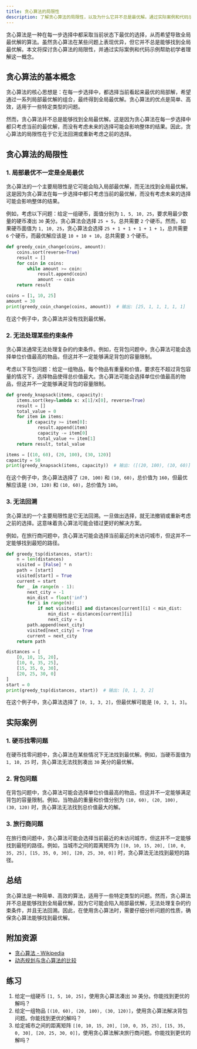 ```yaml
---
title: 贪心算法的局限性
description: 了解贪心算法的局限性，以及为什么它并不总是最优解。通过实际案例和代码示例，深入探讨贪心算法的适用场景和限制。
---
```


贪心算法是一种在每一步选择中都采取当前状态下最优的选择，从而希望导致全局最优解的算法。虽然贪心算法在某些问题上表现优异，但它并不总是能够找到全局最优解。本文将探讨贪心算法的局限性，并通过实际案例和代码示例帮助初学者理解这一概念。

## 贪心算法的基本概念

贪心算法的核心思想是：在每一步选择中，都选择当前看起来最优的局部解，希望通过一系列局部最优解的组合，最终得到全局最优解。贪心算法的优点是简单、高效，适用于一些特定类型的问题。

然而，贪心算法并不总是能够找到全局最优解。这是因为贪心算法在每一步选择中都只考虑当前的最优解，而没有考虑未来的选择可能会影响整体的结果。因此，贪心算法的局限性在于它无法回溯或重新考虑之前的选择。

## 贪心算法的局限性

### 1. 局部最优不一定是全局最优

贪心算法的一个主要局限性是它可能会陷入局部最优解，而无法找到全局最优解。这是因为贪心算法在每一步选择中都只考虑当前的最优解，而没有考虑未来的选择可能会影响整体的结果。

例如，考虑以下问题：给定一组硬币，面值分别为 `1, 5, 10, 25`，要求用最少数量的硬币凑出 `30` 美分。贪心算法会选择 `25 + 5`，总共需要 `2` 个硬币。然而，如果硬币面值为 `1, 10, 25`，贪心算法会选择 `25 + 1 + 1 + 1 + 1 + 1`，总共需要 `6` 个硬币，而最优解应该是 `10 + 10 + 10`，总共需要 `3` 个硬币。

```python
def greedy_coin_change(coins, amount):
    coins.sort(reverse=True)
    result = []
    for coin in coins:
        while amount >= coin:
            result.append(coin)
            amount -= coin
    return result

coins = [1, 10, 25]
amount = 30
print(greedy_coin_change(coins, amount))  # 输出: [25, 1, 1, 1, 1, 1]
```

在这个例子中，贪心算法并没有找到最优解。

### 2. 无法处理某些约束条件

贪心算法通常无法处理复杂的约束条件。例如，在背包问题中，贪心算法可能会选择单位价值最高的物品，但这并不一定能够满足背包的容量限制。

考虑以下背包问题：给定一组物品，每个物品有重量和价值，要求在不超过背包容量的情况下，选择物品使得总价值最大。贪心算法可能会选择单位价值最高的物品，但这并不一定能够满足背包的容量限制。

```python
def greedy_knapsack(items, capacity):
    items.sort(key=lambda x: x[1]/x[0], reverse=True)
    result = []
    total_value = 0
    for item in items:
        if capacity >= item[0]:
            result.append(item)
            capacity -= item[0]
            total_value += item[1]
    return result, total_value

items = [(10, 60), (20, 100), (30, 120)]
capacity = 50
print(greedy_knapsack(items, capacity))  # 输出: ([(20, 100), (10, 60)], 160)
```

在这个例子中，贪心算法选择了 `(20, 100)` 和 `(10, 60)`，总价值为 `160`，但最优解应该是 `(30, 120)` 和 `(10, 60)`，总价值为 `180`。

### 3. 无法回溯

贪心算法的一个主要局限性是它无法回溯。一旦做出选择，就无法撤销或重新考虑之前的选择。这意味着贪心算法可能会错过更好的解决方案。

例如，在旅行商问题中，贪心算法可能会选择当前最近的未访问城市，但这并不一定能够找到最短的路径。

```python
def greedy_tsp(distances, start):
    n = len(distances)
    visited = [False] * n
    path = [start]
    visited[start] = True
    current = start
    for _ in range(n - 1):
        next_city = -1
        min_dist = float('inf')
        for i in range(n):
            if not visited[i] and distances[current][i] < min_dist:
                min_dist = distances[current][i]
                next_city = i
        path.append(next_city)
        visited[next_city] = True
        current = next_city
    return path

distances = [
    [0, 10, 15, 20],
    [10, 0, 35, 25],
    [15, 35, 0, 30],
    [20, 25, 30, 0]
]
start = 0
print(greedy_tsp(distances, start))  # 输出: [0, 1, 3, 2]
```

在这个例子中，贪心算法选择了 `[0, 1, 3, 2]`，但最优解可能是 `[0, 2, 1, 3]`。

## 实际案例

### 1. 硬币找零问题

在硬币找零问题中，贪心算法在某些情况下无法找到最优解。例如，当硬币面值为 `1, 10, 25` 时，贪心算法无法找到凑出 `30` 美分的最优解。

### 2. 背包问题

在背包问题中，贪心算法可能会选择单位价值最高的物品，但这并不一定能够满足背包的容量限制。例如，当物品的重量和价值分别为 `(10, 60), (20, 100), (30, 120)` 时，贪心算法无法找到总价值最大的解。

### 3. 旅行商问题

在旅行商问题中，贪心算法可能会选择当前最近的未访问城市，但这并不一定能够找到最短的路径。例如，当城市之间的距离矩阵为 `[[0, 10, 15, 20], [10, 0, 35, 25], [15, 35, 0, 30], [20, 25, 30, 0]]` 时，贪心算法无法找到最短的路径。

## 总结

贪心算法是一种简单、高效的算法，适用于一些特定类型的问题。然而，贪心算法并不总是能够找到全局最优解，因为它可能会陷入局部最优解，无法处理复杂的约束条件，并且无法回溯。因此，在使用贪心算法时，需要仔细分析问题的性质，确保贪心算法能够找到最优解。

## 附加资源

- [贪心算法 - Wikipedia](https://zh.wikipedia.org/wiki/%E8%B4%AA%E5%BF%83%E7%AE%97%E6%B3%95)
- [动态规划与贪心算法的比较](https://www.geeksforgeeks.org/difference-between-greedy-and-dynamic-programming/)

## 练习

1. 给定一组硬币 `[1, 5, 10, 25]`，使用贪心算法凑出 `30` 美分。你能找到更优的解吗？
2. 给定一组物品 `[(10, 60), (20, 100), (30, 120)]`，使用贪心算法解决背包问题。你能找到更优的解吗？
3. 给定城市之间的距离矩阵 `[[0, 10, 15, 20], [10, 0, 35, 25], [15, 35, 0, 30], [20, 25, 30, 0]]`，使用贪心算法解决旅行商问题。你能找到更优的解吗？